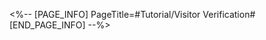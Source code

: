 <%-- [PAGE_INFO]
PageTitle=#Tutorial/Visitor Verification#
[END_PAGE_INFO] --%>
{{Tutorial
|sort      = 320401
|title     = Visitor Verification
|subtitle  = 
|type      = System
|about     = 
|image1    = Tutorial Visitor Verification 1.png{{subst:void|<!--$UPLOAD:<<SpriteOutput/TutorialPic/TutorialPage_320401.png>-<Tutorial Visitor Verification 1.png>-<Tutorial Files>>-->}}
|text1     = After completing related {{Color|h|nobold=1|Trailblaze Missions, Trailblaze Continuances, and Companion Missions}}, you can send out invitations to your companions.
|image2    = Tutorial Visitor Verification 2.png{{subst:void|<!--$UPLOAD:<<SpriteOutput/TutorialPic/TutorialPage_320402.png>-<Tutorial Visitor Verification 2.png>-<Tutorial Files>>-->}}
|text2     = You might run into them after returning to the Express.
}}